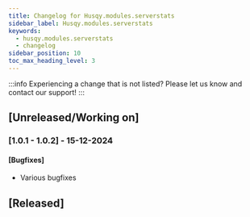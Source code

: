 ```yaml
---
title: Changelog for Husqy.modules.serverstats
sidebar_label: Husqy.modules.serverstats
keywords:
  - husqy.modules.serverstats
  - changelog
sidebar_position: 10
toc_max_heading_level: 3
---
```


:::info
Experiencing a change that is not listed? Please let us know and contact our support!
:::

## [Unreleased/Working on]

### [1.0.1 - 1.0.2] - 15-12-2024

#### [Bugfixes]

- Various bugfixes

## [Released]